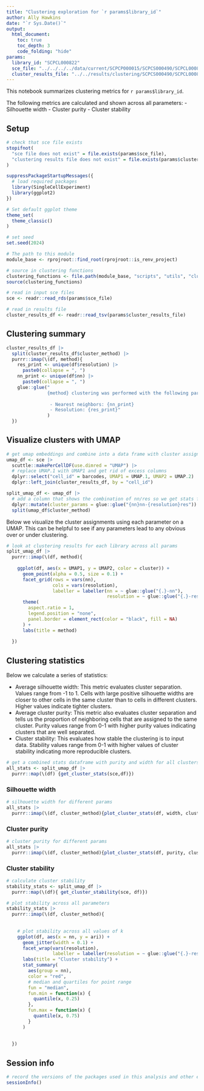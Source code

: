 ```yaml
---
title: "Clustering exploration for `r params$library_id`"
author: Ally Hawkins
date: "`r Sys.Date()`"
output:
  html_document:
    toc: true
    toc_depth: 3
    code_folding: "hide"
params:
  library_id: "SCPCL000822"
  sce_file: "../../../../data/current/SCPCP000015/SCPCS000490/SCPCL000822_processed.rds"
  cluster_results_file: "../../results/clustering/SCPCS000490/SCPCL000822_cluster-results.tsv"
---
```


This notebook summarizes clustering metrics for `r params$library_id`.

The following metrics are calculated and shown across all parameters: 
  - Silhouette width 
  - Cluster purity 
  - Cluster stability 

## Setup

```r
# check that sce file exists
stopifnot(
  "sce file does not exist" = file.exists(params$sce_file), 
  "clustering results file does not exist" = file.exists(params$cluster_results_file)
)
```


```r
suppressPackageStartupMessages({
  # load required packages
  library(SingleCellExperiment)
  library(ggplot2)
})

# Set default ggplot theme
theme_set(
  theme_classic()
)

# set seed
set.seed(2024)
```


```r
# The path to this module
module_base <- rprojroot::find_root(rprojroot::is_renv_project)

# source in clustering functions
clustering_functions <- file.path(module_base, "scripts", "utils", "clustering-functions.R")
source(clustering_functions)
```


```r
# read in input sce files
sce <- readr::read_rds(params$sce_file)

# read in results file 
cluster_results_df <- readr::read_tsv(params$cluster_results_file)
```

## Clustering summary 

```r
cluster_results_df |> 
  split(cluster_results_df$cluster_method) |> 
  purrr::imap(\(df, method){
    res_print <- unique(df$resolution) |> 
      paste0(collapse = ", ")
    nn_print <- unique(df$nn) |> 
      paste0(collapse = ", ")
    glue::glue("
               {method} clustering was performed with the following parameters:
    
                - Nearest neighbors: {nn_print}
                - Resolution: {res_print}"
               )
  })
```


## Visualize clusters with UMAP

```r
# get umap embeddings and combine into a data frame with cluster assignments
umap_df <- sce |>
  scuttle::makePerCellDF(use.dimred = "UMAP") |>
  # replace UMAP.1 with UMAP1 and get rid of excess columns
  dplyr::select("cell_id" = barcodes, UMAP1 = UMAP.1, UMAP2 = UMAP.2) |>
  dplyr::left_join(cluster_results_df, by = "cell_id")

split_umap_df <- umap_df |> 
  # add a column that shows the combination of nn/res so we get stats for each unique combo of params 
  dplyr::mutate(cluster_params = glue::glue("{nn}nn-{resolution}res")) |> 
  split(umap_df$cluster_method)
```


Below we visualize the cluster assignments using each parameter on a UMAP. 
This can be helpful to see if any parameters lead to any obvious over or under clustering. 

```r
# look at clustering results for each library across all params
split_umap_df |> 
  purrr::imap(\(df, method){
    
    ggplot(df, aes(x = UMAP1, y = UMAP2, color = cluster)) +
      geom_point(alpha = 0.5, size = 0.1) +
      facet_grid(rows = vars(nn),
                 cols = vars(resolution),
                 labeller = labeller(nn = ~ glue::glue("{.}-nn"),
                                     resolution = ~ glue::glue("{.}-res"))) +
      theme(
        aspect.ratio = 1,
        legend.position = "none", 
        panel.border = element_rect(color = "black", fill = NA)
      ) +
      labs(title = method)
    
  })
```


## Clustering statistics 

Below we calculate a series of statistics: 

- Average silhouette width: This metric evaluates cluster separation. 
Values range from -1 to 1.
Cells with large positive silhouette widths are closer to other cells in the same cluster than to cells in different clusters. 
Higher values indicate tighter clusters.
- Average cluster purity: This metric also evaluates cluster separation and tells us the proportion of neighboring cells that are assigned to the same cluster. 
Purity values range from 0-1 with higher purity values indicating clusters that are well separated. 
- Cluster stability: This evaluates how stable the clustering is to input data. 
Stability values range from 0-1 with higher values of cluster stability indicating more reproducible clusters. 

```r
# get a combined stats dataframe with purity and width for all clusters
all_stats <- split_umap_df |> 
  purrr::map(\(df) {get_cluster_stats(sce,df)})
```

### Silhouette width

```r
# silhouette width for different params
all_stats |> 
  purrr::imap(\(df, cluster_method){plot_cluster_stats(df, width, cluster_method)})
```

### Cluster purity 

```r
# cluster purity for different params
all_stats |> 
  purrr::imap(\(df, cluster_method){plot_cluster_stats(df, purity, cluster_method)})
```

### Cluster stability 

```r
# calculate cluster stability
stability_stats <- split_umap_df |> 
  purrr::map(\(df){ get_cluster_stability(sce, df)})
```


```r
# plot stability across all parameters
stability_stats |> 
  purrr::imap(\(df, cluster_method){
    
    
    # plot stability across all values of k
    ggplot(df, aes(x = nn, y = ari)) +
      geom_jitter(width = 0.1) +
      facet_wrap(vars(resolution),
                 labeller = labeller(resolution = ~ glue::glue("{.}-res"))) +
      labs(title = "Cluster stability") +
      stat_summary(
        aes(group = nn),
        color = "red",
        # median and quartiles for point range
        fun = "median",
        fun.min = function(x) {
          quantile(x, 0.25)
        },
        fun.max = function(x) {
          quantile(x, 0.75)
        }
      )
    
    
  })
```


## Session info 

```r
# record the versions of the packages used in this analysis and other environment information
sessionInfo()
```


